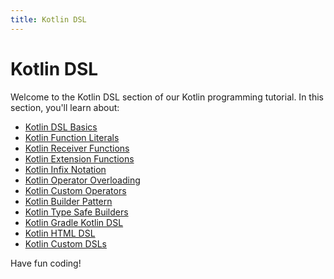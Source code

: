 ```yaml
---
title: Kotlin DSL
---
```


# Kotlin DSL

Welcome to the Kotlin DSL section of our Kotlin programming tutorial. In this section, you'll learn about:

- [Kotlin DSL Basics](./0-kotlin-dsl-basics.mdx)
- [Kotlin Function Literals](./1-kotlin-function-literals.mdx)
- [Kotlin Receiver Functions](./2-kotlin-receiver-functions.mdx)
- [Kotlin Extension Functions](./3-kotlin-extension-functions.mdx)
- [Kotlin Infix Notation](./4-kotlin-infix-notation.mdx)
- [Kotlin Operator Overloading](./5-kotlin-operator-overloading.mdx)
- [Kotlin Custom Operators](./6-kotlin-custom-operators.mdx)
- [Kotlin Builder Pattern](./7-kotlin-builder-pattern.mdx)
- [Kotlin Type Safe Builders](./8-kotlin-type-safe-builders.mdx)
- [Kotlin Gradle Kotlin DSL](./9-kotlin-gradle-kotlin-dsl.mdx)
- [Kotlin HTML DSL](./10-kotlin-html-dsl.mdx)
- [Kotlin Custom DSLs](./11-kotlin-custom-dsls.mdx)

Have fun coding!
